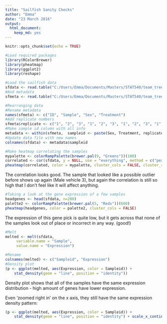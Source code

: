 ```yaml
---
title: "Sailfish Sanity Checks"
author: "Emma"
date: "23 March 2016"
output: 
  html_document: 
    keep_md: yes
---
```


```r
knitr::opts_chunk$set(echo = TRUE)
```

```r
#Load required packages 
library(RColorBrewer)
library(pheatmap)
library(ggplot2)
library(reshape)
```

```r
#Load the sailfish data 
sfdata <- read.table("C:/Users/Emma/Documents/Masters/STAT540/team_treed_rats-DNA-methylation/RNASeq_data/new_data_Tony_TPM/RNASeq_new_merged_raw.txt")
#And metadata 
sfmeta <- read.table("C:/Users/Emma/Documents/Masters/STAT540/team_treed_rats-DNA-methylation/RNASeq_data/new_data_Tony_TPM/sailfish_file_table.txt")
```

```r
#Rearranging data 
#Rename metadata 
names(sfmeta) <- c("ID", "Sample", "Sex", "Treatment")
#Add replicate numbers
sfmeta$replicate <- c("1", "2", "3", "1", "2", "3", "1", "2", "3", "1", "2", "3")
#Make sample id column with all info
metadata <- within(sfmeta,  sampleid <- paste(Sex, Treatment, replicate, sep="_"))
#Update data file with new names
colnames(sfdata) <- metadata$sampleid
```

```r
#Make heatmap correlating the samples 
mypalette <- colorRampPalette(brewer.pal(9, "Greens"))(100)
correlated <- cor(sfdata, y = NULL, use = "everything", method = c("pearson"))
pheatmap(correlated, color = mypalette, cluster_cols = FALSE, cluster_rows = FALSE, display_numbers = T)
```

The correlation looks good. The sample that looked like a possible outlier before shows up again (Male vehicle 3), but again the correlation is still so high that I don't feel like it will affect anything. 

```r
#Taking a look at the gene expression of a few samples 
headgenes <- head(sfdata, n=200)
palette2 <- colorRampPalette(brewer.pal(5, "Reds"))(600)
pheatmap(headgenes, color = palette2, cluster_cols = FALSE)
```

The expression of this gene pick is quite low, but it gets across that none of the samples look out of place or incorrect in any way. (good!)

```r
#Melt
melted <- melt(sfdata,
     variable.name = "Sample", 
     value.name = "Expression")
```
```r
#Rename
colnames(melted) <- c("Sampleid", "Expression")
#Density plot
(p <- ggplot(melted, aes(Expression, color = Sampleid)) + 
    stat_density(geom = "line", position = "identity"))
```

Density plot shows that all of the samples have the same expression distribution - high amount of genes have lower expression. 

Even 'zoomed right in' on the x axis, they still have the same expression density pattern: 

```r
(p <- ggplot(melted, aes(Expression, color = Sampleid)) + 
    stat_density(geom = "line", position = "identity") + scale_x_continuous(limits = c(0, 1000)))
```

